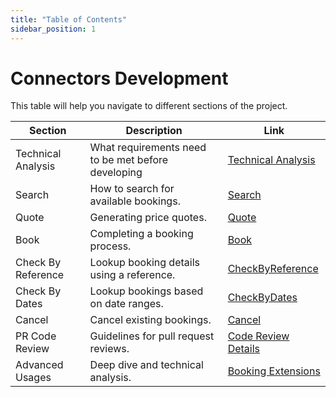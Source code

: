 ```yaml
---
title: "Table of Contents"
sidebar_position: 1
---
```


# Connectors Development

This table will help you navigate to different sections of the project.

| Section            | Description                               | Link |
|--------------------|-------------------------------------------|------|
| Technical Analysis | What requirements need to be met before developing    | [Technical Analysis](./Technical_Analysis) |
| Search             | How to search for available bookings.     | [Search](./Booking_Flow/Search) |
| Quote              | Generating price quotes.                  | [Quote](./Booking_Flow/Quote) |
| Book               | Completing a booking process.             | [Book](./Booking_Flow/Book) |
| Check By Reference | Lookup booking details using a reference. | [CheckByReference](./Booking_Management/CheckByReference) |
| Check By Dates     | Lookup bookings based on date ranges.     | [CheckByDates](./Booking_Management/CheckByDates) |
| Cancel             | Cancel existing bookings.                 | [Cancel](./Booking_Management/Cancel) |
| PR Code Review     | Guidelines for pull request reviews.      | [Code Review Details](./Code_Review/Code_Review_Details) |
| Advanced Usages    | Deep dive and technical analysis.         | [Booking Extensions](../Advanced_Use/Booking_Extensions) |